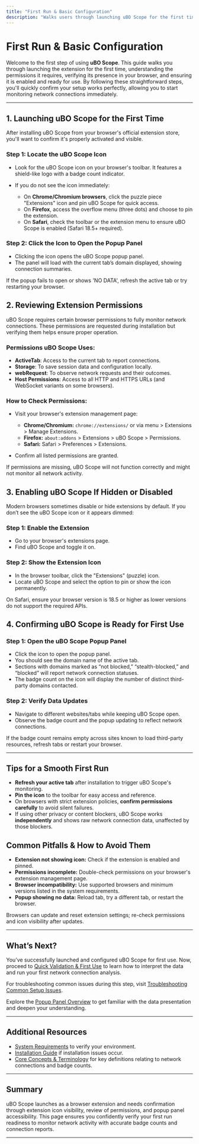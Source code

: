 ```yaml
---
title: "First Run & Basic Configuration"
description: "Walks users through launching uBO Scope for the first time, reviewing extension permissions, and verifying that the icon appears in the browser. Gives guidance on enabling the extension if it is hidden, and confirms readiness for first use."
---
```


# First Run & Basic Configuration

Welcome to the first step of using **uBO Scope**. This guide walks you through launching the extension for the first time, understanding the permissions it requires, verifying its presence in your browser, and ensuring it is enabled and ready for use. By following these straightforward steps, you'll quickly confirm your setup works perfectly, allowing you to start monitoring network connections immediately.

---

## 1. Launching uBO Scope for the First Time

After installing uBO Scope from your browser's official extension store, you'll want to confirm it's properly activated and visible.

### Step 1: Locate the uBO Scope Icon

- Look for the uBO Scope icon on your browser's toolbar. It features a shield-like logo with a badge count indicator.

- If you do not see the icon immediately:
  - On **Chrome/Chromium browsers**, click the puzzle piece "Extensions" icon and pin uBO Scope for quick access.
  - On **Firefox**, access the overflow menu (three dots) and choose to pin the extension.
  - On **Safari**, check the toolbar or the extension menu to ensure uBO Scope is enabled (Safari 18.5+ required).

### Step 2: Click the Icon to Open the Popup Panel

- Clicking the icon opens the uBO Scope popup panel.
- The panel will load with the current tab’s domain displayed, showing connection summaries.

<Check>
If the popup fails to open or shows 'NO DATA', refresh the active tab or try restarting your browser.
</Check>

## 2. Reviewing Extension Permissions

uBO Scope requires certain browser permissions to fully monitor network connections. These permissions are requested during installation but verifying them helps ensure proper operation.

### Permissions uBO Scope Uses:

- **ActiveTab**: Access to the current tab to report connections.
- **Storage**: To save session data and configuration locally.
- **webRequest**: To observe network requests and their outcomes.
- **Host Permissions**: Access to all HTTP and HTTPS URLs (and WebSocket variants on some browsers).

### How to Check Permissions:

- Visit your browser's extension management page:
  - **Chrome/Chromium:** `chrome://extensions/` or via menu > Extensions > Manage Extensions.
  - **Firefox:** `about:addons` > Extensions > uBO Scope > Permissions.
  - **Safari:** Safari > Preferences > Extensions.

- Confirm all listed permissions are granted.

<Warning>
If permissions are missing, uBO Scope will not function correctly and might not monitor all network activity.
</Warning>

## 3. Enabling uBO Scope If Hidden or Disabled

Modern browsers sometimes disable or hide extensions by default. If you don’t see the uBO Scope icon or it appears dimmed:

### Step 1: Enable the Extension

- Go to your browser's extensions page.
- Find uBO Scope and toggle it on.

### Step 2: Show the Extension Icon

- In the browser toolbar, click the "Extensions" (puzzle) icon.
- Locate uBO Scope and select the option to pin or show the icon permanently.

<Info>
On Safari, ensure your browser version is 18.5 or higher as lower versions do not support the required APIs.
</Info>

## 4. Confirming uBO Scope is Ready for First Use

### Step 1: Open the uBO Scope Popup Panel

- Click the icon to open the popup panel.
- You should see the domain name of the active tab.
- Sections with domains marked as “not blocked,” “stealth-blocked,” and “blocked” will report network connection statuses.
- The badge count on the icon will display the number of distinct third-party domains contacted.

### Step 2: Verify Data Updates

- Navigate to different websites/tabs while keeping uBO Scope open.
- Observe the badge count and the popup updating to reflect network connections.

<Check>
If the badge count remains empty across sites known to load third-party resources, refresh tabs or restart your browser.
</Check>

---

## Tips for a Smooth First Run

- **Refresh your active tab** after installation to trigger uBO Scope's monitoring.
- **Pin the icon** to the toolbar for easy access and reference.
- On browsers with strict extension policies, **confirm permissions carefully** to avoid silent failures.
- If using other privacy or content blockers, uBO Scope works **independently** and shows raw network connection data, unaffected by those blockers.

## Common Pitfalls & How to Avoid Them

- **Extension not showing icon:** Check if the extension is enabled and pinned.
- **Permissions incomplete:** Double-check permissions on your browser's extension management page.
- **Browser incompatibility:** Use supported browsers and minimum versions listed in the system requirements.
- **Popup showing no data:** Reload tab, try a different tab, or restart the browser.

<Warning>
Browsers can update and reset extension settings; re-check permissions and icon visibility after updates.
</Warning>

---

## What’s Next?

You’ve successfully launched and configured uBO Scope for first use. Now, proceed to [Quick Validation & First Use](/getting-started/getting-going/validate-installation) to learn how to interpret the data and run your first network connection analysis.

For troubleshooting common issues during this step, visit [Troubleshooting Common Setup Issues](/getting-started/getting-going/troubleshooting-common).

Explore the [Popup Panel Overview](/overview/feature-glance/popup-overview) to get familiar with the data presentation and deepen your understanding.

---

## Additional Resources

- [System Requirements](/getting-started/installation-setup/system-requirements) to verify your environment.
- [Installation Guide](/getting-started/installation-setup/installation-multiplatform) if installation issues occur.
- [Core Concepts & Terminology](/overview/architecture-concepts/core-terminology) for key definitions relating to network connections and badge counts.

---

## Summary

uBO Scope launches as a browser extension and needs confirmation through extension icon visibility, review of permissions, and popup panel accessibility. This page ensures you confidently verify your first run readiness to monitor network activity with accurate badge counts and connection reports.

---